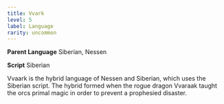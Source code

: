 ```yaml
---
title: Vvark
level: 5
label: Language
rarity: uncommon
---
```


**Parent Language** Siberian, Nessen

**Script** Siberian

Vvaark is the hybrid language of Nessen and Siberian, which uses the Siberian script. The hybrid formed when the rogue dragon Vvaraak taught the orcs primal magic in order to prevent a prophesied disaster.
